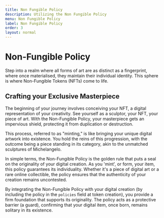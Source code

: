 ```yaml
---
title: Non Fungible Policy
description: Utilizing the Non Fungible Policy
menu: Non Fungible Policy
label: Non Fungible Policy
order: 3
layout: normal
---
```


# Non-Fungible Policy

Step into a realm where all forms of art are as distinct as a fingerprint, where
once materialised, they maintain their individual identity. This sphere is where
Non-Fungible Tokens (NFTs) come to life.

## Crafting your Exclusive Masterpiece

The beginning of your journey involves conceiving your NFT, a digital
representation of your creativity. See yourself as a sculptor, your NFT, your
piece of art. With the Non-Fungible Policy, your masterpiece gets an impervious
shield, protecting it from duplication or destruction.

This process, referred to as "minting," is like bringing your unique digital
artwork into existence. You hold the reins of this progression, with the outcome
being a piece standing in its category, akin to the unmatched sculptures of
Michelangelo.

In simple terms, the Non-Fungible Policy is the golden rule that puts a seal on
the originality of your digital creation. As you 'mint', or form, your item,
this policy guarantees its individuality. Whether it's a piece of digital art or
a rare online collectible, the policy ensures that the authenticity of your
creation remains uncontested.

By integrating the Non-Fungible Policy with your digital creation (by including
the policy in the `policies` field at token creation), you provide a firm
foundation that supports its originality. The policy acts as a protective
barrier (a guard), confirming that your digital item, once born, remains
solitary in its existence.
